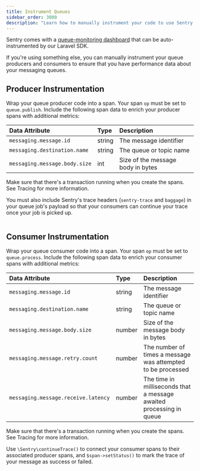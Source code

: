 ```yaml
---
title: Instrument Queues
sidebar_order: 3000
description: "Learn how to manually instrument your code to use Sentry's Queues module. "
---
```

Sentry comes with a [queue-monitoring dashboard](https://sentry.io/orgredirect/organizations/:orgslug/insights/queues/)  that can be auto-instrumented by our <PlatformLink to="/guides/laravel/">Laravel SDK</PlatformLink>.

If you're using something else, you can manually instrument your queue producers and consumers to ensure that you have performance data about your messaging queues.

## Producer Instrumentation

Wrap your queue producer code into a span. Your span `op` must be set to `queue.publish`. Include the following span data to enrich your producer spans with additional metrics:

| Data Attribute | Type | Description |
|:--|:--|:--|
| `messaging.message.id ` | string | The message identifier |
| `messaging.destination.name` | string | The queue or topic name |
| `messaging.message.body.size` | int | Size of the message body in bytes |

Make sure that there's a transaction running when you create the spans. See <PlatformLink to="/tracing/">Tracing</PlatformLink> for more information.

You must also include Sentry's trace headers (`sentry-trace` and `baggage`) in your queue job's payload so that your consumers can continue your trace once your job is picked up.


```php

```


## Consumer Instrumentation

Wrap your queue consumer code into a span. Your span `op` must be set to `queue.process`. Include the following span data to enrich your consumer spans with additional metrics:

| Data Attribute | Type | Description |
|:--|:--|:--|
| `messaging.message.id ` | string | The message identifier |
| `messaging.destination.name` | string | The queue or topic name |
| `messaging.message.body.size` | number | Size of the message body in bytes |
| `messaging.message.retry.count ` | number | The number of times a message was attempted to be processed |
| `messaging.message.receive.latency ` | number | The time in milliseconds that a message awaited processing in queue |

Make sure that there's a transaction running when you create the spans. See <PlatformLink to="/tracing/">Tracing</PlatformLink> for more information.

Use `\Sentry\continueTrace()` to connect your consumer spans to their associated producer spans, and `$span->setStatus()` to mark the trace of your message as success or failed.


```php

```
